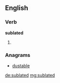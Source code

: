 ==English==

===Verb===
'''sublated'''

# {{past of|[[sublate]]}}

===Anagrams===
* [[dustable#English|dustable]]

[[de:sublated]]
[[mg:sublated]]